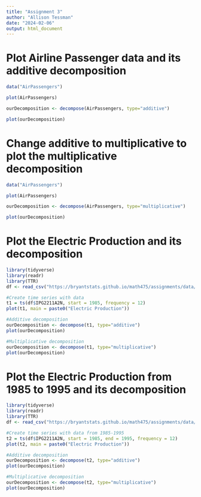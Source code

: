 ```yaml
---
title: "Assignment 3"
author: "Allison Tessman"
date: "2024-02-06"
output: html_document
---
```


# Plot Airline Passenger data and its additive decomposition

```r
data("AirPassengers")

plot(AirPassengers)

ourDecomposition <- decompose(AirPassengers, type="additive")

plot(ourDecomposition)
```

# Change additive to multiplicative to plot the multiplicative decomposition

```r
data("AirPassengers")

plot(AirPassengers)

ourDecomposition <- decompose(AirPassengers, type="multiplicative")

plot(ourDecomposition)
```

# Plot the Electric Production and its decomposition

```r
library(tidyverse)
library(readr)
library(TTR)
df <- read_csv("https://bryantstats.github.io/math475/assignments/data/Electric_Production.csv")

#Create time series with data
t1 = ts(df$IPG2211A2N, start = 1985, frequency = 12)
plot(t1, main = paste0("Electric Production"))

#Additive decomposition
ourDecomposition <- decompose(t1, type="additive")
plot(ourDecomposition)

#Multiplicative decomposition
ourDecomposition <- decompose(t1, type="multiplicative")
plot(ourDecomposition)
```

# Plot the Electric Production from 1985 to 1995 and its decomposition

```r
library(tidyverse)
library(readr)
library(TTR)
df <- read_csv("https://bryantstats.github.io/math475/assignments/data/Electric_Production.csv")

#Create time series with data from 1985-1995
t2 = ts(df$IPG2211A2N, start = 1985, end = 1995, frequency = 12)
plot(t2, main = paste0("Electric Production"))

#Additive decomposition
ourDecomposition <- decompose(t2, type="additive")
plot(ourDecomposition)

#Multiplicative decomposition
ourDecomposition <- decompose(t2, type="multiplicative")
plot(ourDecomposition)
```

